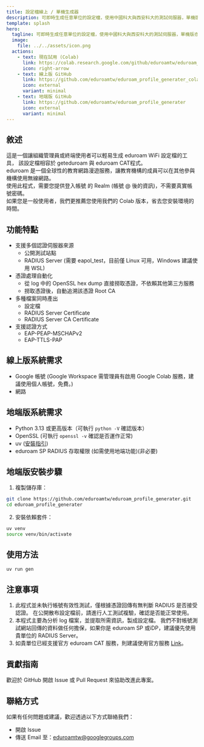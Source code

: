 ```yaml
---
title: 設定檔線上 / 單機生成器
description: 可即時生成任意單位的設定檔，使用中國科大與西安科大的測試伺服器，單機版亦支援地端 RADIUS 主機。
template: splash
hero:
  tagline: 可即時生成任意單位的設定檔，使用中國科大與西安科大的測試伺服器，單機版亦支援地端 RADIUS 主機。
  image:
    file: ../../assets/icon.png
  actions:
    - text: 現在試用 (Colab)
      link: https://colab.research.google.com/github/eduroamtw/eduroam_profile_generater_colab/blob/main/eduroam_profile_generater_colab.ipynb
      icon: right-arrow
    - text: 線上版 GitHub
      link: https://github.com/eduroamtw/eduroam_profile_generater_colab
      icon: external
      variant: minimal
    - text: 地端版 GitHub
      link: https://github.com/eduroamtw/eduroam_profile_generater
      icon: external
      variant: minimal
---
```



## 敘述

這是一個讓組織管理員或終端使用者可以輕易生成 eduroam WiFi 設定檔的工具，
該設定檔相容於 geteduroam 與 eduroam CAT程式。  
eduroam 是一個全球性的教育網路漫遊服務，讓教育機構的成員可以在其他參與機構使用無線網路。  
使用此程式，需要您提供登入帳號 的 Realm (帳號 @ 後的資訊)，不需要真實帳號密碼。  
如果您是一般使用者，我們更推薦您使用我們的 Colab 版本，省去您安裝環境的時間。  

## 功能特點

- 支援多個認證伺服器來源
    - 公開測試站點
    - RADIUS Server (需要 eapol_test，目前僅 Linux 可用，Windows 建議使用 WSL)
- 憑證處理自動化
    - 從 log 中的 OpenSSL hex dump 直接撈取憑證，不依賴其他第三方服務
    - 撈取憑證後，自動追溯該憑證 Root CA
- 多種檔案同時產出
    - 設定檔
    - RADIUS Server Certificate
    - RADIUS Server CA Certificate
- 支援認證方式
    - EAP-PEAP-MSCHAPv2
    - EAP-TTLS-PAP

## 線上版系統需求

- Google 帳號 (Google Workspace 需管理員有啟用 Google Colab 服務，建議使用個人帳號，免費。)
- 網路

## 地端版系統需求

- Python 3.13 或更高版本（可執行 `python -V` 確認版本）
- OpenSSL (可執行 `openssl -v` 確認是否運作正常)
- uv ([安裝指引](https://github.com/astral-sh/uv?tab=readme-ov-file#installation))
- eduroam SP RADIUS 存取權限 (如需使用地端功能)(非必要)

## 地端版安裝步驟

1. 複製儲存庫：

```bash
git clone https://github.com/eduroamtw/eduroam_profile_generater.git
cd eduroam_profile_generater
```

2. 安裝依賴套件：

```bash
uv venv
source venv/bin/activate
```

## 使用方法

```bash
uv run gen
```


## 注意事項

1. 此程式並未執行帳號有效性測試，僅根據憑證回傳有無判斷 RADIUS 是否接受認證。
在公開散布設定檔前，請進行人工測試複驗，確認是否能正常使用。
2. 本程式主要為分析 log 檔案，並提取所需資訊，製成設定檔。
我們不對帳號測試網站回傳的資料做任何擔保，如果你是 eduroam SP 或iDP，建議優先使用貴單位的 RADIUS Server。
3. 如貴單位已經支援官方 eduroam CAT 服務，則建議使用官方服務 [Link](https://cat.eduroam.org/)。

## 貢獻指南

歡迎於 GitHub 開啟 Issue 或 Pull Request 來協助改進此專案。

## 聯絡方式

如果有任何問題或建議，歡迎透過以下方式聯絡我們：

- 開啟 Issue
- 傳送 Email 至：[eduroamtw@googlegroups.com](mailto:eduroamtw@googlegroups.com)